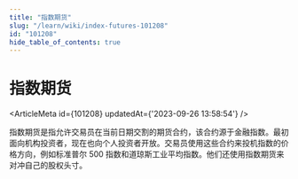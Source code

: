 ```yaml
---
title: "指数期货"
slug: "/learn/wiki/index-futures-101208"
id: "101208"
hide_table_of_contents: true
---
```



# 指数期货

<ArticleMeta id={101208} updatedAt={'2023-09-26 13:58:54'} />
<div className='border-solid border-b border-t-0 my-4 border-[var(--ifm-color-gray-300)]' />

指数期货是指允许交易员在当前日期交割的期货合约，该合约源于金融指数。最初面向机构投资者，现在也向个人投资者开放。交易员使用这些合约来投机指数的价格方向，例如标准普尔 500 指数和道琼斯工业平均指数。他们还使用指数期货来对冲自己的股权头寸。
